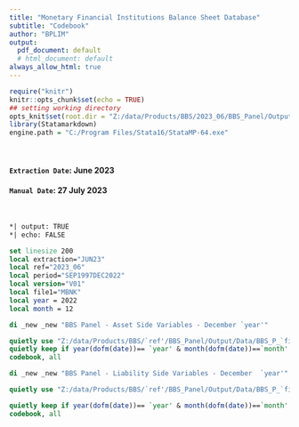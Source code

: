 ```yaml
---
title: "Monetary Financial Institutions Balance Sheet Database"
subtitle: "Codebook"
author: "BPLIM"
output:
  pdf_document: default
  # html_document: default
always_allow_html: true
---
```


```r
require("knitr")
knitr::opts_chunk$set(echo = TRUE)
## setting working directory
opts_knit$set(root.dir = "Z:/data/Products/BBS/2023_06/BBS_Panel/Output/Data/")
library(Statamarkdown)
engine.path = "C:/Program Files/Stata16/StataMP-64.exe"
```

<br />

#### `Extraction Date`: June 2023

#### `Manual Date`: 27 July 2023

<br />


```stata
*| output: TRUE
*| echo: FALSE

set linesize 200
local extraction="JUN23"
local ref="2023_06"
local period="SEP1997DEC2022"
local version="V01"
local file1="MBNK"
local year = 2022
local month = 12

di _new _new "BBS Panel - Asset Side Variables - December `year'"

quietly use "Z:/data/Products/BBS/`ref'/BBS_Panel/Output/Data/BBS_P_`file1'_`period'_`extraction'_ASSET_`version'.dta", clear
quietly keep if year(dofm(date))== `year' & month(dofm(date))==`month'
codebook, all

di _new _new "BBS Panel - Liability Side Variables - December  `year'"

quietly use "Z:/data/Products/BBS/`ref'/BBS_Panel/Output/Data/BBS_P_`file1'_`period'_`extraction'_LIAB_`version'.dta", clear

quietly keep if year(dofm(date))== `year' & month(dofm(date))==`month'
codebook, all
    
```
